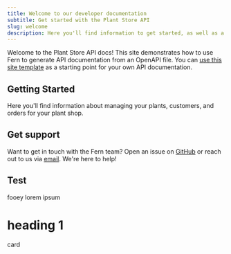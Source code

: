 ```yaml
---
title: Welcome to our developer documentation
subtitle: Get started with the Plant Store API
slug: welcome
description: Here you'll find information to get started, as well as a sample API Reference generated by Fern from an OpenAPI specification file.
---
```


Welcome to the Plant Store API docs! This site demonstrates how to use Fern to generate API documentation from an OpenAPI file. You can [use this site template](https://github.com/fern-api/docs-starter-openapi) as a starting point for your own API documentation.

## Getting Started

Here you'll find information about managing your plants, customers, and orders for your plant shop.

<Cards>
  <Card title="API Reference" icon="fa-solid fa-code" href="/api-reference" />
  <Card
    title="Discord Community"
    icon="fa-brands fa-discord"
    href="https://discord.com/invite/JkkXumPzcG"
  />
  <Card
    title="Blog"
    icon="fa-solid fa-signal"
    href="https://blog.buildwithfern.com"
  />
  <Card
    title="SOC 2 Audited"
    icon="fa-solid fa-shield-halved"
    href="https://security.buildwithfern.com"
  />
</Cards>

## Get support

Want to get in touch with the Fern team? Open an issue on [GitHub](https://github.com/fern-api/docs-starter-openapi/issues/new) or reach out to us via [email](mailto:support+plantstore@buildwithfern.com). We're here to help!

## Test 

fooey lorem ipsum

<h1> heading 1 </h1>
<Card> card </Card>